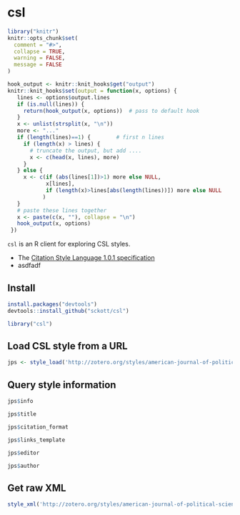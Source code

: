 csl
=======

```r
library("knitr")
knitr::opts_chunk$set(
  comment = "#>",
  collapse = TRUE,
  warning = FALSE, 
  message = FALSE
)

hook_output <- knitr::knit_hooks$get("output")
knitr::knit_hooks$set(output = function(x, options) {
   lines <- options$output.lines
   if (is.null(lines)) {
     return(hook_output(x, options))  # pass to default hook
   }
   x <- unlist(strsplit(x, "\n"))
   more <- "..."
   if (length(lines)==1) {        # first n lines
     if (length(x) > lines) {
       # truncate the output, but add ....
       x <- c(head(x, lines), more)
     }
   } else {
     x <- c(if (abs(lines[1])>1) more else NULL, 
            x[lines], 
            if (length(x)>lines[abs(length(lines))]) more else NULL
           )
   }
   # paste these lines together
   x <- paste(c(x, ""), collapse = "\n")
   hook_output(x, options)
 })
```

`csl` is an R client for exploring CSL styles. 

* The [Citation Style Language 1.0.1 specification](http://citationstyles.org/downloads/specification.html)
* asdfadf

## Install

```r
install.packages("devtools")
devtools::install_github("sckott/csl")
```

```r
library("csl")
```

## Load CSL style from a URL

```r
jps <- style_load('http://zotero.org/styles/american-journal-of-political-science')
```

## Query style information

```r
jps$info
```

```r
jps$title
```

```r
jps$citation_format
```

```r
jps$links_template
```

```r
jps$editor
```

```r
jps$author
```


## Get raw XML

```r
style_xml('http://zotero.org/styles/american-journal-of-political-science')
```